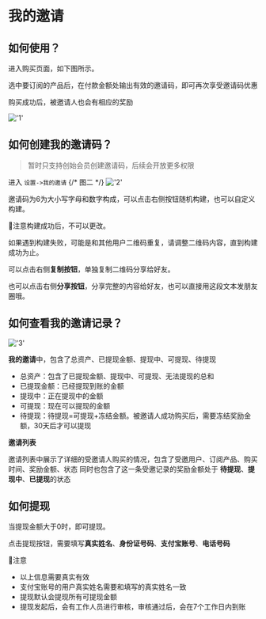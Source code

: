 
# 我的邀请


## 如何使用？
进入购买页面，如下图所示。

选中要订阅的产品后，在付款金额处输出有效的邀请码，即可再次享受邀请码优惠

购买成功后，被邀请人也会有相应的奖励

!['1'](/image/settings/invite1.png)



## 如何创建我的邀请码？

> 暂时只支持创始会员创建邀请码，后续会开放更多权限

进入 `设置->我的邀请`
{/* 图二 */}
!['2'](/image/settings/invite2.png)

邀请码为6为大小写字母和数字构成，可以点击右侧按钮随机构建，也可以自定义构建。

📢注意构建成功后，不可以更改。

如果遇到构建失败，可能是和其他用户二维码重复，请调整二维码内容，直到构建成功为止。

可以点击右侧**复制按钮**，单独复制二维码分享给好友。

也可以点击右侧**分享按钮**，分享完整的内容给好友，也可以直接用这段文本发朋友圈哦。

## 如何查看我的邀请记录？

!['3'](/image/settings/invite3.png)

**我的邀请**中，包含了总资产、已提现金额、提现中、可提现、待提现

- 总资产：包含了已提现金额、提现中、可提现、无法提现的总和
- 已提现金额：已经提现到账的金额
- 提现中：正在提现中的金额
- 可提现：现在可以提现的金额
- 待提现：待提现=可提现+冻结金额。被邀请人成功购买后，需要冻结奖励金额，30天后才可以提现

**邀请列表** 

邀请列表中展示了详细的受邀请人购买的情况，包含了受邀用户、订阅产品、购买时间、奖励金额、状态
同时也包含了这一条受邀记录的奖励金额处于 **待提现**、**提现中**、**已提现**的状态

## 如何提现

当提现金额大于0时，即可提现。

点击提现按钮，需要填写**真实姓名**、**身份证号码**、**支付宝账号**、**电话号码**

📢注意
- 以上信息需要真实有效
- 支付宝账号的用户真实姓名需要和填写的真实姓名一致
- 提现默认会提现所有可提现金额
- 提现发起后，会有工作人员进行审核，审核通过后，会在7个工作日内到账


